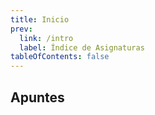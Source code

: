 ```yaml
---
title: Inicio
prev:
  link: /intro
  label: Índice de Asignaturas
tableOfContents: false
---
```



## Apuntes

<LinkCard
  title="Tema 1: Introducción"
  href="/deese/apuntes/t1-introduccion/"
  description=""
/>
<LinkCard
  title="Tema 2: Elementos básicos"
  href="/deese/apuntes/t2-elementos_basicos/"
  description=""
/>
<LinkCard
  title="Tema 3: Propiedades básicas de la Orientación a Objetos"
  href="/deese/apuntes/t3-propiedades_basicas/"
  description=""
/>
<LinkCard
  title="Tema 4: UML (Unified Modeling Language)"
  href="/deese/apuntes/t4-uml/"
  description=""
/>
<LinkCard
  title="Tema 5: Principios de Diseño"
  href="/deese/apuntes/t5-principios_diseno/"
  description=""
/>
<LinkCard
  title="Tema 6: Patrones de Diseño"
  href="/deese/apuntes/t6-patrones_diseno/"
  description=""
/>


